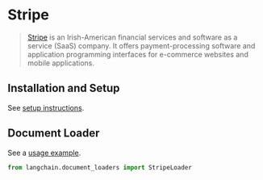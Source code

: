 # Stripe

>[Stripe](https://stripe.com/en-ca) is an Irish-American financial services and software as a service (SaaS) company. It offers payment-processing software and application programming interfaces for e-commerce websites and mobile applications.


## Installation and Setup

See [setup instructions](/docs/modules/data_connection/document_loaders/integrations/stripe.html).

## Document Loader

See a [usage example](/docs/modules/data_connection/document_loaders/integrations/stripe).

```python
from langchain.document_loaders import StripeLoader
```
